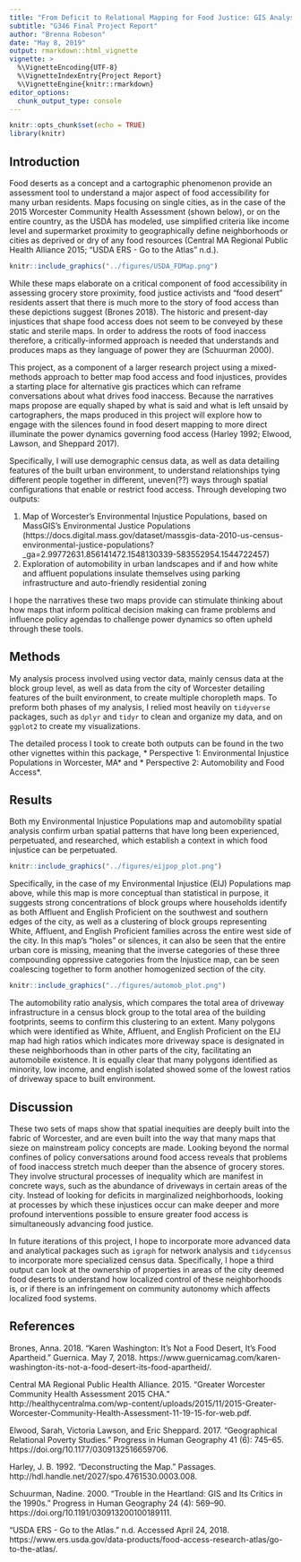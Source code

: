 ```yaml
---
title: "From Deficit to Relational Mapping for Food Justice: GIS Analysis"
subtitle: "G346 Final Project Report"
author: "Brenna Robeson"
date: "May 8, 2019"
output: rmarkdown::html_vignette
vignette: >
  %\VignetteEncoding{UTF-8}
  %\VignetteIndexEntry{Project Report}
  %\VignetteEngine{knitr::rmarkdown}
editor_options: 
  chunk_output_type: console
---
```


```r
knitr::opts_chunk$set(echo = TRUE)
library(knitr)
```

## Introduction

Food deserts as a concept and a cartographic phenomenon provide an assessment tool to understand a major aspect of food accessibility for many urban residents. Maps focusing on single cities, as in the case of the 2015 Worcester Community Health Assessment (shown below), or on the entire country, as the USDA has modeled, use simplified criteria like income level and supermarket proximity to geographically define neighborhoods or cities as deprived or dry of any food resources (Central MA Regional Public Health Alliance 2015; “USDA ERS - Go to the Atlas” n.d.). 

```r
knitr::include_graphics("../figures/USDA_FDMap.png")
```

While these maps elaborate on a critical component of food accessibility in assessing grocery store proximity, food justice activists and “food desert” residents assert that there is much more to the story of food access than these depictions suggest (Brones 2018). The historic and present-day injustices that shape food access does not seem to be conveyed by these static and sterile maps. In order to address the roots of food inaccess therefore, a critically-informed approach is needed that understands and produces maps as they language of power they are (Schuurman 2000).

This project, as a component of a larger research project using a mixed-methods approach to better map food access and food injustices, provides a starting place for alternative gis practices which can reframe conversations about what drives food inaccess. Because the narratives maps propose are equally shaped by what is said and what is left unsaid by cartographers, the maps produced in this project will explore how to engage with the silences found in food desert mapping to more direct illuminate the power dynamics governing food access (Harley 1992; Elwood, Lawson, and Sheppard 2017). 

Specifically, I will use demographic census data, as well as data detailing features of the built urban environment, to understand relationships tying different people together in different, uneven(??) ways through spatial configurations that enable or restrict food access. Through developing two outputs:

1.  Map of Worcester’s Environmental Injustice Populations, based on MassGIS’s Environmental Justice Populations (https://docs.digital.mass.gov/dataset/massgis-data-2010-us-census-environmental-justice-populations?_ga=2.99772631.856141472.1548130339-583552954.1544722457)
2.  Exploration of automobility in urban landscapes and if and how white and affluent populations insulate themselves using parking infrastructure and auto-friendly residential zoning

I hope the narratives these two maps provide can stimulate thinking about how maps that inform political decision making can frame problems and influence policy agendas to challenge power dynamics so often upheld through these tools.


## Methods

My analysis process involved using vector data, mainly census data at the block group level, as well as data from the city of Worcester detailing features of the built environment, to create multiple choropleth maps. To preform both phases of my analysis, I relied most heavily on `tidyverse` packages, such as `dplyr` and `tidyr` to clean and organize my data, and on `ggplot2` to create my visualizations.

The detailed process I took to create both outputs can be found in the two other vignettes within this package, * Perspective 1: Environmental Injustice Populations in Worcester, MA* and * Perspective 2: Automobility and Food Access*.



## Results

Both my Environmental Injustice Populations map and automobility spatial analysis confirm urban spatial patterns that have long been experienced, perpetuated, and researched, which establish a context in which food injustice can be perpetuated. 

```r
knitr::include_graphics("../figures/eijpop_plot.png")
```

Specifically, in the case of my Environmental Injustice (EIJ) Populations map above, while this map is more conceptual than statistical in purpose, it suggests strong concentrations of block groups where households identify as both Affluent and English Proficient on the southwest and southern edges of the city, as well as a clustering of block groups representing White, Affluent, and English Proficient families across the entire west side of the city. In this map’s “holes” or silences, it can also be seen that the entire urban core is missing, meaning that the inverse categories of these three compounding oppressive categories from the Injustice map, can be seen coalescing together to form another homogenized section of the city.

```r
knitr::include_graphics("../figures/automob_plot.png")
```

The automobility ratio analysis, which compares the total area of driveway infrastructure in a census block group to the total area of the building footprints, seems to confirm this clustering to an extent. Many polygons which were identified as White, Affluent, and English Proficient on the EIJ map had high ratios which indicates more driveway space is designated in these neighborhoods than in other parts of the city, facilitating an automobile existence. It is equally clear that many polygons identified as minority, low income, and english isolated showed some of the lowest ratios of driveway space to built environment.

## Discussion

These two sets of maps show that spatial inequities are deeply built into the fabric of Worcester, and are even built into the way that many maps that sieze on mainstream policy concepts are made. Looking beyond the normal confines of policy conversations around food access reveals that problems of food inaccess stretch much deeper than the absence of grocery stores. They involve structural processes of inequality which are manifest in concrete ways, such as the abundance of driveways in certain areas of the city. Instead of looking for deficits in marginalized neighborhoods, looking at processes by which these injustices occur can make deeper and more profound interventions possible to ensure greater food access is simultaneously advancing food justice.

In future iterations of this project, I hope to incorporate more advanced data and analytical packages such as `igraph` for network analysis and `tidycensus` to incorporate more specialized census data. Specifically, I hope a third output can look at the ownership of properties in areas of the city deemed food deserts to understand how localized control of these neighborhoods is, or if there is an infringement on community autonomy which affects localized food systems.


## References

Brones, Anna. 2018. “Karen Washington: It’s Not a Food Desert, It’s Food Apartheid.” Guernica. May 7, 2018. https://www.guernicamag.com/karen-washington-its-not-a-food-desert-its-food-apartheid/.

Central MA Regional Public Health Alliance. 2015. “Greater Worcester Community Health Assessment 2015 CHA.” http://healthycentralma.com/wp-content/uploads/2015/11/2015-Greater-Worcester-Community-Health-Assessment-11-19-15-for-web.pdf.

Elwood, Sarah, Victoria Lawson, and Eric Sheppard. 2017. “Geographical Relational Poverty Studies.” Progress in Human Geography 41 (6): 745–65. https://doi.org/10.1177/0309132516659706.

Harley, J. B. 1992. “Deconstructing the Map.” Passages. http://hdl.handle.net/2027/spo.4761530.0003.008.

Schuurman, Nadine. 2000. “Trouble in the Heartland: GIS and Its Critics in the 1990s.” Progress in Human Geography 24 (4): 569–90. https://doi.org/10.1191/030913200100189111.

“USDA ERS - Go to the Atlas.” n.d. Accessed April 24, 2018. https://www.ers.usda.gov/data-products/food-access-research-atlas/go-to-the-atlas/.







